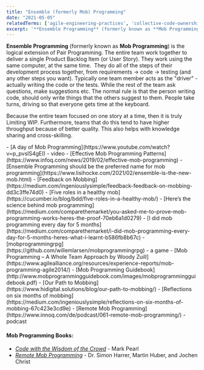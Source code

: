 ```yaml
---
title: "Ensemble (formerly Mob) Programming"
date: "2021-05-05"
relatedTerms: ['agile-engineering-practices', 'collective-code-ownership', 'pair-programming']
excerpt: '**Ensemble Programming** (formerly known as **Mob Programming**) is the logical extension'
---
```


**Ensemble Programming** (formerly known as **Mob Programming**) is the logical extension of Pair Programming. The entire team work together to deliver a single Product Backlog Item (or User Story). They work using the same computer, at the same time.  They do all of the steps of their development process together, from requirements -> code -> testing (and any other steps you want). Typically one team member acts as the "driver" - actually writing the code or the tests. While the rest of the team ask questions, make suggestions etc. The normal rule is that the person writing code, should only write things that the others suggest to them. People take turns, driving so that everyone gets time at the keyboard.

Because the entire team focused on one story at a time, then it is truly Limiting WIP. Furthermore, teams that do this tend to have higher throughput because of better quality. This also helps with knowledge sharing and cross-skilling.

<HighlightBox heading="Resource Links" variant="resourceLinks">
- [A day of Mob Programming](https://www.youtube.com/watch?v=p_pvslS4gEI) - video
- [Effective Mob Programming Patterns](https://www.infoq.com/news/2019/02/effective-mob-programming)
- [Ensemble Programming should be the preferred name for mob programming](https://www.lisihocke.com/2021/02/ensemble-is-the-new-mob.html)
- [Feedback on Mobbing](https://medium.com/ingeniouslysimple/feedback-feedback-on-mobbing-dd3c3ffe74d0)
- [Five roles in a healthy mob](https://cucumber.io/blog/bdd/five-roles-in-a-healthy-mob/)
- [Here’s the science behind mob programming](https://medium.com/comparethemarket/you-asked-me-to-prove-mob-programming-works-heres-the-proof-70eb6a1d0279)
- [I did mob programming every day for 5 months](https://medium.com/comparethemarket/i-did-mob-programming-every-day-for-5-months-heres-what-i-learnt-b586fb8b67c)
- [mobprogrammingrpg](https://github.com/willemlarsen/mobprogrammingrpg) - a game
- [Mob Programming – A Whole Team Approach by Woody Zuill](https://www.agilealliance.org/resources/experience-reports/mob-programming-agile2014/)
- [Mob Programming Guidebook](http://www.mobprogrammingguidebook.com/images/mobprogrammingguidebook.pdf)
- [Our Path to Mobbing](https://www.hidigital.solutions/blog/our-path-to-mobbing/)
- [Reflections on six months of mobbing](https://medium.com/ingeniouslysimple/reflections-on-six-months-of-mobbing-67c423e3cd9e)
- [Remote Mob Programming](https://www.innoq.com/de/podcast/061-remote-mob-programming/) - podcast

#### Mob Programming Books:

- [_Code with the Wisdom of the Crowd_](https://pragprog.com/titles/mpmob/code-with-the-wisdom-of-the-crowd/) - Mark Pearl
- [_Remote Mob Programming_](https://leanpub.com/remotemobprogramming) - Dr. Simon Harrer, Martin Huber, and Jochen Christ
</HighlightBox>
